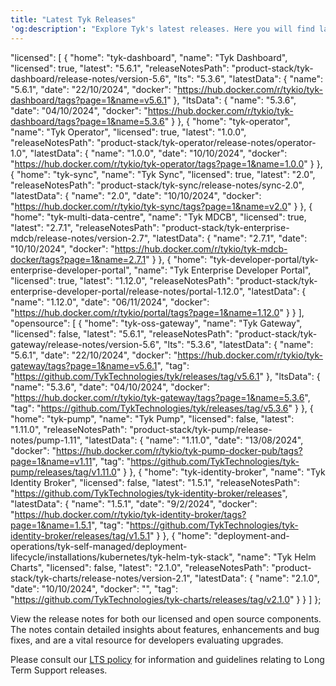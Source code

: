 ```yaml
---
title: "Latest Tyk Releases"
'og:description': "Explore Tyk's latest releases. Here you will find latest releases and access to docker images and release notes for all our platforms."
---
```


  "licensed": [
    {
      "home": "tyk-dashboard",
      "name": "Tyk Dashboard",
      "licensed": true,
      "latest": "5.6.1",
      "releaseNotesPath": "product-stack/tyk-dashboard/release-notes/version-5.6",
      "lts": "5.3.6",
      "latestData": {
        "name": "5.6.1",
        "date": "22/10/2024",
        "docker": "https://hub.docker.com/r/tykio/tyk-dashboard/tags?page=1&name=v5.6.1"
      },
      "ltsData": {
        "name": "5.3.6",
        "date": "04/10/2024",
        "docker": "https://hub.docker.com/r/tykio/tyk-dashboard/tags?page=1&name=5.3.6"
      }
    },
    {
      "home": "tyk-operator",
      "name": "Tyk Operator",
      "licensed": true,
      "latest": "1.0.0",
      "releaseNotesPath": "product-stack/tyk-operator/release-notes/operator-1.0",
      "latestData": {
        "name": "1.0.0",
        "date": "10/10/2024",
        "docker": "https://hub.docker.com/r/tykio/tyk-operator/tags?page=1&name=1.0.0"
      }
    },
    {
      "home": "tyk-sync",
      "name": "Tyk Sync",
      "licensed": true,
      "latest": "2.0",
      "releaseNotesPath": "product-stack/tyk-sync/release-notes/sync-2.0",
      "latestData": {
        "name": "2.0",
        "date": "10/10/2024",
        "docker": "https://hub.docker.com/r/tykio/tyk-sync/tags?page=1&name=v2.0"
      }
    },
    {
      "home": "tyk-multi-data-centre",
      "name": "Tyk MDCB",
      "licensed": true,
      "latest": "2.7.1",
      "releaseNotesPath": "product-stack/tyk-enterprise-mdcb/release-notes/version-2.7",
      "latestData": {
        "name": "2.7.1",
        "date": "10/10/2024",
        "docker": "https://hub.docker.com/r/tykio/tyk-mdcb-docker/tags?page=1&name=2.7.1"
      }
    },
    {
      "home": "tyk-developer-portal/tyk-enterprise-developer-portal",
      "name": "Tyk Enterprise Developer Portal",
      "licensed": true,
      "latest": "1.12.0",
      "releaseNotesPath": "product-stack/tyk-enterprise-developer-portal/release-notes/portal-1.12.0",
      "latestData": {
        "name": "1.12.0",
        "date": "06/11/2024",
        "docker": "https://hub.docker.com/r/tykio/portal/tags?page=1&name=1.12.0"
      }
    }
  ],
  "opensource": [
    {
      "home": "tyk-oss-gateway",
      "name": "Tyk Gateway",
      "licensed": false,
      "latest": "5.6.1",
      "releaseNotesPath": "product-stack/tyk-gateway/release-notes/version-5.6",
      "lts": "5.3.6",
      "latestData": {
        "name": "5.6.1",
        "date": "22/10/2024",
        "docker": "https://hub.docker.com/r/tykio/tyk-gateway/tags?page=1&name=v5.6.1",
        "tag": "https://github.com/TykTechnologies/tyk/releases/tag/v5.6.1"
      },
      "ltsData": {
        "name": "5.3.6",
        "date": "04/10/2024",
        "docker": "https://hub.docker.com/r/tykio/tyk-gateway/tags?page=1&name=5.3.6",
        "tag": "https://github.com/TykTechnologies/tyk/releases/tag/v5.3.6"
      }
    },
    {
      "home": "tyk-pump",
      "name": "Tyk Pump",
      "licensed": false,
      "latest": "1.11.0",
      "releaseNotesPath": "product-stack/tyk-pump/release-notes/pump-1.11",
      "latestData": {
        "name": "1.11.0",
        "date": "13/08/2024",
        "docker": "https://hub.docker.com/r/tykio/tyk-pump-docker-pub/tags?page=1&name=v1.11",
        "tag": "https://github.com/TykTechnologies/tyk-pump/releases/tag/v1.11.0"
      }
    },
    {
      "home": "tyk-identity-broker",
      "name": "Tyk Identity Broker",
      "licensed": false,
      "latest": "1.5.1",
      "releaseNotesPath": "https://github.com/TykTechnologies/tyk-identity-broker/releases",
      "latestData": {
        "name": "1.5.1",
        "date": "9/2/2024",
        "docker": "https://hub.docker.com/r/tykio/tyk-identity-broker/tags?page=1&name=1.5.1",
        "tag": "https://github.com/TykTechnologies/tyk-identity-broker/releases/tag/v1.5.1"
      }
    },
    {
      "home": "deployment-and-operations/tyk-self-managed/deployment-lifecycle/installations/kubernetes/tyk-helm-tyk-stack",
      "name": "Tyk Helm Charts",
      "licensed": false,
      "latest": "2.1.0",
      "releaseNotesPath": "product-stack/tyk-charts/release-notes/version-2.1",
      "latestData": {
        "name": "2.1.0",
        "date": "10/10/2024",
        "docker": "",
        "tag": "https://github.com/TykTechnologies/tyk-charts/releases/tag/v2.1.0"
      }
    }
  ]
};


View the release notes for both our licensed and open source components. The notes contain detailed insights about features, enhancements and bug fixes, and are a vital resource for developers evaluating upgrades.

Please consult our [LTS policy](/5.6/developer-support/special-releases-and-features/long-term-support-releases) for information and guidelines relating to Long Term Support releases.

<ReleaseSummaryComponent releaseData={releaseData} />
